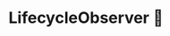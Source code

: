 ---
title: LifecycleObserver 🚧
description: The base class for all lifecycle observers in Reactter.
sidebar:
  order: 5
---
